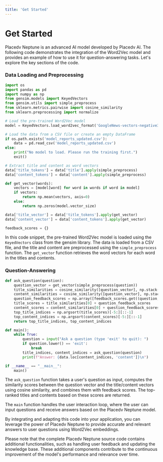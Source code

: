 ```yaml
---
title: 'Get Started'
---
```


# Get Started

Placedv Neptune is an advanced AI model developed by Placedv AI. The following code demonstrates the integration of the Word2Vec model and provides an example of how to use it for question-answering tasks. Let's explore the key sections of the code.

### Data Loading and Preprocessing

```python
import os
import pandas as pd
import numpy as np
from gensim.models import KeyedVectors
from gensim.utils import simple_preprocess
from sklearn.metrics.pairwise import cosine_similarity
from sklearn.preprocessing import normalize

# Load the pre-trained Word2Vec model
model = KeyedVectors.load_word2vec_format('GoogleNews-vectors-negative300.bin', binary=True)

# Load the data from a CSV file or create an empty DataFrame
if os.path.exists('model_reports_updated.csv'):
    data = pd.read_csv('model_reports_updated.csv')
else:
    print("No model to load. Please run the training first.")
    exit()

# Extract title and content as word vectors
data['title_tokens'] = data['title'].apply(simple_preprocess)
data['content_tokens'] = data['content'].apply(simple_preprocess)

def get_vector(words):
    vectors = [model[word] for word in words if word in model]
    if vectors:
        return np.mean(vectors, axis=0)
    else:
        return np.zeros(model.vector_size)

data['title_vector'] = data['title_tokens'].apply(get_vector)
data['content_vector'] = data['content_tokens'].apply(get_vector)

feedback_scores = {}
```

In this code snippet, the pre-trained Word2Vec model is loaded using the `KeyedVectors` class from the gensim library. The data is loaded from a CSV file, and the title and content are preprocessed using the `simple_preprocess` function. The `get_vector` function retrieves the word vectors for each word in the titles and contents.

### Question-Answering

```python
def ask_question(question):
    question_vector = get_vector(simple_preprocess(question))
    title_similarities = cosine_similarity([question_vector], np.stack(data['title_vector'].values))
    content_similarities = cosine_similarity([question_vector], np.stack(data['content_vector'].values))
    question_feedback_scores = np.array([feedback_scores.get((question, title, content), 0) for title, content in zip(data['title'], data['content'])])
    title_scores = title_similarities[0] + question_feedback_scores
    content_scores = content_similarities[0] + question_feedback_scores
    top_title_indices = np.argsort(title_scores)[-5:][::-1]
    top_content_indices = np.argsort(content_scores)[-5:][::-1]
    return top_title_indices, top_content_indices

def main():
    while True:
        question = input("Ask a question (type 'exit' to quit): ")
        if question.lower() == 'exit':
            break
        title_indices, content_indices = ask_question(question)
        print(f"Answer: {data.loc[content_indices, 'content']}\n")

if __name__ == "__main__":
    main()
```

The `ask_question` function takes a user's question as input, computes the similarity scores between the question vector and the title/content vectors using cosine similarity, and combines them with feedback scores. The top-ranked titles and contents based on these scores are returned.

The `main` function handles the user interaction loop, where the user can input questions and receive answers based on the Placedv Neptune model.

By integrating and adapting this code into your application, you can leverage the power of Placedv Neptune to provide accurate and relevant answers to user questions using Word2Vec embeddings.

Please note that the complete Placedv Neptune source code contains additional functionalities, such as handling user feedback and updating the knowledge base. These additional components contribute to the continuous improvement of the model's performance and relevance over time.






